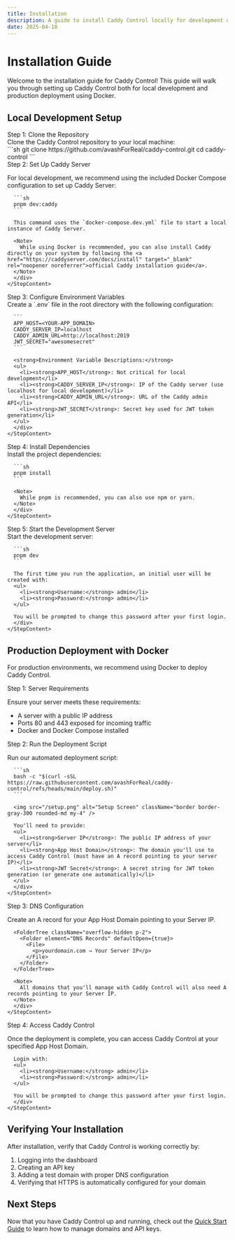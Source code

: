 ```yaml
---
title: Installation
description: A guide to install Caddy Control locally for development or in production using Docker
date: 2025-04-18
---
```


# Installation Guide

Welcome to the installation guide for Caddy Control! This guide will walk you through setting up Caddy Control both for local development and production deployment using Docker.

## Local Development Setup

<Steps>
  <Step>
    <StepTitle>Step 1: Clone the Repository</StepTitle>
    <StepContent>
    <div>
      <div>
        Clone the Caddy Control repository to your local machine:
      </div>
      ```sh
      git clone https://github.com/avashForReal/caddy-control.git
      cd caddy-control
      ```
      </div>
    </StepContent>
  </Step>
  
  <Step>
    <StepTitle>Step 2: Set Up Caddy Server</StepTitle>
    <StepContent>
    <div>
      <p>For local development, we recommend using the included Docker Compose configuration to set up Caddy Server:</p>
      
      ```sh
      pnpm dev:caddy
      ```
      
      This command uses the `docker-compose.dev.yml` file to start a local instance of Caddy Server.
      
      <Note>
        While using Docker is recommended, you can also install Caddy directly on your system by following the <a href="https://caddyserver.com/docs/install" target="_blank" rel="noopener noreferrer">official Caddy installation guide</a>.
      </Note>
      </div>
    </StepContent>
  </Step>
  
  <Step>
    <StepTitle>Step 3: Configure Environment Variables</StepTitle>
    <StepContent>
    <div>
      Create a `.env` file in the root directory with the following configuration:
      
      ```
      APP_HOST=<YOUR-APP_DOMAIN>
      CADDY_SERVER_IP=localhost
      CADDY_ADMIN_URL=http://localhost:2019
      JWT_SECRET="awesomesecret"
      ```
      
      <strong>Environment Variable Descriptions:</strong>
      <ul>
        <li><strong>APP_HOST</strong>: Not critical for local development</li>
        <li><strong>CADDY_SERVER_IP</strong>: IP of the Caddy server (use localhost for local development)</li>
        <li><strong>CADDY_ADMIN_URL</strong>: URL of the Caddy admin API</li>
        <li><strong>JWT_SECRET</strong>: Secret key used for JWT token generation</li>
      </ul>
      </div>
    </StepContent>
  </Step>
  
  <Step>
    <StepTitle>Step 4: Install Dependencies</StepTitle>
    <StepContent>
    <div>
      Install the project dependencies:
      
      ```sh
      pnpm install
      ```
      
      <Note>
        While pnpm is recommended, you can also use npm or yarn.
      </Note>
      </div>
    </StepContent>
  </Step>
  
  <Step>
    <StepTitle>Step 5: Start the Development Server</StepTitle>
    <StepContent>
    <div>
      Start the development server:
      
      ```sh
      pnpm dev
      ```
      
      The first time you run the application, an initial user will be created with:
      <ul>
        <li><strong>Username:</strong> admin</li>
        <li><strong>Password:</strong> admin</li>
      </ul>
      
      You will be prompted to change this password after your first login.
      </div>
    </StepContent>
  </Step>
</Steps>

## Production Deployment with Docker

For production environments, we recommend using Docker to deploy Caddy Control.

<Steps>
  <Step>
    <StepTitle>Step 1: Server Requirements</StepTitle>
    <StepContent>
    <div>
      <p>Ensure your server meets these requirements:</p>
      <ul>
        <li>A server with a public IP address</li>
        <li>Ports 80 and 443 exposed for incoming traffic</li>
        <li>Docker and Docker Compose installed</li>
      </ul>
      </div>
    </StepContent>
  </Step>
  
  <Step>
    <StepTitle>Step 2: Run the Deployment Script</StepTitle>
    <StepContent>
    <div>
      <p>Run our automated deployment script:</p>
      
      ```sh
      bash -c "$(curl -sSL https://raw.githubusercontent.com/avashForReal/caddy-control/refs/heads/main/deploy.sh)"
      ```
      
      <img src="/setup.png" alt="Setup Screen" className="border border-gray-300 rounded-md my-4" />
      
      You'll need to provide:
      <ul>
        <li><strong>Server IP</strong>: The public IP address of your server</li>
        <li><strong>App Host Domain</strong>: The domain you'll use to access Caddy Control (must have an A record pointing to your server IP)</li>
        <li><strong>JWT Secret</strong>: A secret string for JWT token generation (or generate one automatically)</li>
      </ul>
      </div>
    </StepContent>
  </Step>
  
  <Step>
    <StepTitle>Step 3: DNS Configuration</StepTitle>
    <StepContent>
    <div>
      <p>Create an A record for your App Host Domain pointing to your Server IP.</p>
      
      <FolderTree className="overflow-hidden p-2">
        <Folder element="DNS Records" defaultOpen={true}>
          <File>
            <p>yourdomain.com → Your Server IP</p>
          </File>
        </Folder>
      </FolderTree>
      
      <Note>
        All domains that you'll manage with Caddy Control will also need A records pointing to your Server IP.
      </Note>
      </div>
    </StepContent>
  </Step>
  
  <Step>
    <StepTitle>Step 4: Access Caddy Control</StepTitle>
    <StepContent>
    <div>
      <p>Once the deployment is complete, you can access Caddy Control at your specified App Host Domain.</p>
      
      Login with:
      <ul>
        <li><strong>Username:</strong> admin</li>
        <li><strong>Password:</strong> admin</li>
      </ul>
      
      You will be prompted to change this password after your first login.
      </div>
    </StepContent>
  </Step>
</Steps>

## Verifying Your Installation

After installation, verify that Caddy Control is working correctly by:

1. Logging into the dashboard
2. Creating an API key
3. Adding a test domain with proper DNS configuration
4. Verifying that HTTPS is automatically configured for your domain

## Next Steps

Now that you have Caddy Control up and running, check out the [Quick Start Guide](/docs/getting-started/quick-start) to learn how to manage domains and API keys.

